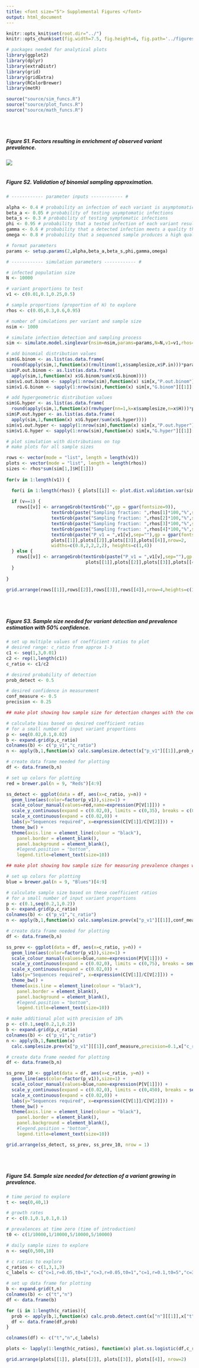 ```yaml
---
title: <font size="5"> Supplemental Figures </font>
output: html_document
---
```


```r
knitr::opts_knit$set(root.dir="../")
knitr::opts_chunk$set(fig.width=7.5, fig.height=6, fig.path='../figures/raw/', warning=FALSE, message=FALSE,cache=FALSE,dev=c('png','pdf'))
```

```r

# packages needed for analytical plots
library(ggplot2)
library(dplyr)
library(extraDistr)
library(grid)
library(gridExtra)
library(RColorBrewer)
library(metR)

source("source/sim_funcs.R")
source("source/plot_funcs.R")
source("source/math_funcs.R")

```

<br>
<br>

##### Figure S1. Factors resulting in enrichment of observed variant prevalence. 
![](../figures/FigS1.png)
<br>
<br>


##### Figure S2. Validation of binomial sampling approximation.

```r

# ------------ parameter inputs ------------ #

alpha <- 0.4 # probability an infection of each variant is asymptomatic
beta_a <- 0.05 # probability of testing asymptomatic infections
beta_s <- 0.3 # probability of testing symptomatic infections
phi <- 0.95 # probability that a tested infection of each variant results in a positive test
gamma <- 0.6 # probability that a detected infection meets a quality threshold
omega <- 0.8 # probability that a sequenced sample produces a high quality genome

# format parameters
params <- setup.params(2,alpha,beta_a,beta_s,phi,gamma,omega)

# ------------ simulation parameters ------------ #

# infected population size
N <- 10000

# variant proportions to test
v1 <- c(0.01,0.1,0.25,0.5)

# sample proportions (proportion of H) to explore
rhos <- c(0.05,0.3,0.6,0.95)

# number of simulations per variant and sample size
nsim <- 1000


```

```r

# simulate infection detection and sampling process
sim <- simulate.model.singlevar(nsim=nsim,params=params,N=N,v1=v1,rhos=rhos)

# add binomial distribution values
sim$G.binom <- as.list(as.data.frame(
  round(apply(sim,1,function(x)(rmultinom(1,x$samplesize,x$P.in)))*params["omega",])))
sim$P.out.binom <- as.list(as.data.frame(
  apply(sim,1,function(x) x$G.binom/sum(x$G.binom))))
sim$v1.out.binom <- sapply(1:nrow(sim),function(x) sim[x,"P.out.binom"][[1]][1])
sim$v1.G.binom <- sapply(1:nrow(sim),function(x) sim[x,"G.binom"][[1]][1])

# add hypergeometric distribution values
sim$G.hyper <- as.list(as.data.frame(
  round(apply(sim,1,function(x)(rmvhyper(nn=1,k=x$samplesize,n=x$H)))*params["omega",])))
sim$P.out.hyper <- as.list(as.data.frame(
  apply(sim,1,function(x) x$G.hyper/sum(x$G.hyper))))
sim$v1.out.hyper <- sapply(1:nrow(sim),function(x) sim[x,"P.out.hyper"][[1]][1])
sim$v1.G.hyper <- sapply(1:nrow(sim),function(x) sim[x,"G.hyper"][[1]][1])

```

```r

# plot simulation with distributions on top
# make plots for all sample sizes

rows <- vector(mode = "list", length = length(v1))
plots <- vector(mode = "list", length = length(rhos))
sizes <- rhos*sum(sim[1,]$H[[1]])
  
for(v in 1:length(v1)) {

  for(i in 1:length(rhos)) { plots[[i]] <- plot.dist.validation.var(sim,sizes[i],v1[v]) }
  
  if (v==1) {
    rows[[v]] <- arrangeGrob(textGrob("",gp = gpar(fontsize=9)),
                 textGrob(paste("Sampling fraction: ",rhos[1]*100,"%",sep=""),gp = gpar(fontsize=9)),
                 textGrob(paste("Sampling fraction: ",rhos[2]*100,"%",sep=""),gp = gpar(fontsize=9)),
                 textGrob(paste("Sampling fraction: ",rhos[3]*100,"%",sep=""),gp = gpar(fontsize=9)),
                 textGrob(paste("Sampling fraction: ",rhos[4]*100,"%",sep=""),gp = gpar(fontsize=9)),
                 textGrob(paste("P_v1 = ",v1[v],sep=""),gp = gpar(fontsize=9)),
                 plots[[1]],plots[[2]],plots[[3]],plots[[4]],nrow=2,
                 widths=c(0.8,2,2,2,2), heights=c(1,4))
  } else {
    rows[[v]] <- arrangeGrob(textGrob(paste("P_v1 = ",v1[v],sep=""),gp = gpar(fontsize=9)),
                              plots[[1]],plots[[2]],plots[[3]],plots[[4]],nrow=1,widths=c(0.8,2,2,2,2))
  }
  
}
  
grid.arrange(rows[[1]],rows[[2]],rows[[3]],rows[[4]],nrow=4,heights=c(1.25,1,1,1))

```

<br>
<br>

##### Figure S3. Sample size needed for variant detection and prevalence estimation with 50% confidence.

```r

# set up multiple values of coefficient ratios to plot
# desired range: c_ratio from approx 1-3
c1 <- seq(1,3,0.01)
c2 <- rep(1,length(c1))
c_ratio <- c1/c2

# desired probability of detection
prob_detect <- 0.5

# desired confidence in measurement
conf_measure <- 0.5
precision <- 0.25

```

```r

## make plot showing how sample size for detection changes with the coefficient of detection

# calculate bias based on desired coefficient ratios
# for a small number of input variant proportions
p <- seq(0.02,0.1,0.02)
b <- expand.grid(p,c_ratio)
colnames(b) <- c("p_v1","c_ratio")
n <- apply(b,1,function(x) calc.samplesize.detect(x["p_v1"][[1]],prob_detect,x["c_ratio"][[1]]))

# create data frame needed for plotting
df <- data.frame(b,n)

# set up colors for plotting
red = brewer.pal(n = 9, "Reds")[4:9]

ss_detect <- ggplot(data = df, aes(x=c_ratio, y=n)) +
  geom_line(aes(color=factor(p_v1)),size=1) +
  scale_colour_manual(values=red,name=expression(P[V[1]])) +
  scale_y_continuous(expand = c(0.02,0), limits = c(0,35), breaks = c(0,10,20,30)) +
  scale_x_continuous(expand = c(0.02,0)) +
  labs(y="Sequences required", x=expression(C[V[1]]/C[V[2]])) +
  theme_bw() +
  theme(axis.line = element_line(colour = "black"),
    panel.border = element_blank(),
    panel.background = element_blank(),
    #legend.position = "bottom",
    legend.title=element_text(size=10))

```

```r

## make plot showing how sample size for measuring prevalence changes with the coefficient of detection

# set up colors for plotting
blue = brewer.pal(n = 9, "Blues")[4:9]

# calculate sample size based on these coefficient ratios
# for a small number of input variant proportions
p <- c(0.1,seq(0.2,1,0.2))
b <- expand.grid(p,c_ratio)
colnames(b) <- c("p_v1","c_ratio")
n <- apply(b,1,function(x) calc.samplesize.prev(x["p_v1"][[1]],conf_measure,precision,x["c_ratio"][[1]]))

# create data frame needed for plotting
df <- data.frame(b,n)

ss_prev <- ggplot(data = df, aes(x=c_ratio, y=n)) +
  geom_line(aes(color=factor(p_v1)),size=1) +
  scale_colour_manual(values=blue,name=expression(P[V[1]])) +
  scale_y_continuous(expand = c(0.02,0), limits = c(0,75), breaks = seq(0,75,25)) +
  scale_x_continuous(expand = c(0.02,0)) +
  labs(y="Sequences required", x=expression(C[V[1]]/C[V[2]])) +
  theme_bw() +
  theme(axis.line = element_line(colour = "black"),
    panel.border = element_blank(),
    panel.background = element_blank(),
    #legend.position = "bottom",
    legend.title=element_text(size=10))

# make additional plot with precision of 10%
p <- c(0.1,seq(0.2,1,0.2))
b <- expand.grid(p,c_ratio)
colnames(b) <- c("p_v1","c_ratio")
n <- apply(b,1,function(x) 
  calc.samplesize.prev(x["p_v1"][[1]],conf_measure,precision=0.1,x["c_ratio"][[1]]))

# create data frame needed for plotting
df <- data.frame(b,n)

ss_prev_10 <- ggplot(data = df, aes(x=c_ratio, y=n)) +
  geom_line(aes(color=factor(p_v1)),size=1) +
  scale_colour_manual(values=blue,name=expression(P[V[1]])) +
  scale_y_continuous(expand = c(0.02,0), limits = c(0,450), breaks = seq(0,400,100)) +
  scale_x_continuous(expand = c(0.02,0)) +
  labs(y="Sequences required", x=expression(C[V[1]]/C[V[2]])) +
  theme_bw() +
  theme(axis.line = element_line(colour = "black"),
    panel.border = element_blank(),
    panel.background = element_blank(),
    #legend.position = "bottom",
    legend.title=element_text(size=10))

```

```r

grid.arrange(ss_detect, ss_prev, ss_prev_10, nrow = 1)

```

<br>
<br>

##### Figure S4. Sample size needed for detection of a variant growing in prevalence.

```r

# time period to explore
t <- seq(0,40,1)

# growth rates
r <- c(0.1,0.1,0.1,0.1)

# prevalences at time zero (time of introduction)
t0 <- c(1/10000,1/10000,5/10000,5/10000)

# daily sample sizes to explore
n <- seq(0,500,10)

# c ratios to explore
c_ratios <- c(1,3,1,3)
c_labels <- c("c=1,r=0.05,t0=1","c=3,r=0.05,t0=1","c=1,r=0.1,t0=5","c=3,r=0.1,t0=5")

```

```r

# set up data frame for plotting
b <- expand.grid(t,n)
colnames(b) <- c("t","n")
df <- data.frame(b)

for (i in 1:length(c_ratios)){
  prob <- apply(b,1,function(x) calc.prob.detect.cont(x["n"][[1]],x["t"][[1]],t0[i],r[i],c_ratios[i]))
  df <- data.frame(df,prob)
}

colnames(df) <- c("t","n",c_labels)

plots <- lapply(1:length(c_ratios), function(x) plot.ss.logistic(df,c_ratios[x],c_labels[x],t0[x],r[x]))

```

```r

grid.arrange(plots[[1]], plots[[2]], plots[[3]], plots[[4]], nrow=2)

```
